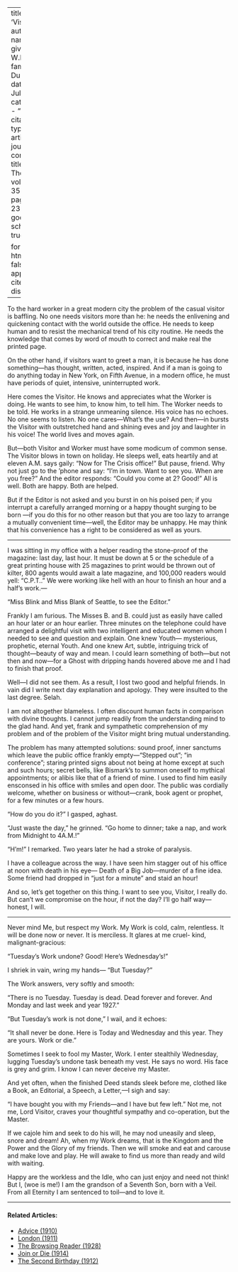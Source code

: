 
---
title: 'Visitors'
author:
  - name:
      given: W.E.B.
      family: Du Bois
date: Jul. 1928
categories: 
  - ""
citation: 
  type: article-journal
  container-title: The Crisis
  volume: 35
  issue: 7
  page: 239-240
google-scholar: true

format:
  html:
    toc: false
    appendix-cite-as: display
---



To the hard worker in a great modern city the problem of the casual
visitor is baffling. No one needs visitors more than he: he needs the
enlivening and quickening contact with the world outside the office. He
needs to keep human and to resist the mechanical trend of his city
routine. He needs the knowledge that comes by word of mouth to correct
and make real the printed page.

On the other hand, if visitors want to greet a man, it is because he has
done something---has thought, written, acted, inspired. And if a man is
going to do anything today in New York, on Fifth Avenue, in a modern
office, he must have periods of quiet, intensive, uninterrupted work.

Here comes the Visitor. He knows and appreciates what the Worker is
doing. He wants to see him, to know him, to tell him. The Worker needs
to be told. He works in a strange unmeaning silence. His voice has no
echoes. No one seems to listen. No one cares---What's the use? And
then---in bursts the Visitor with outstretched hand and shining eves and
joy and laughter in his voice! The world lives and moves again.

But---both Visitor and Worker must have some modicum of common sense.
The Visitor blows in town on holiday. He sleeps well, eats heartily and
at eleven&nbsp;A.M. says gaily: "Now for <span class="crisis-title">The Crisis</span> office!"
But pause, friend. Why not just go to the &rsquo;phone and say: "I'm in town.
Want to see you. When are you free?" And the editor responds: "Could you
come at 2? Good!" All is well. Both are happy. Both are helped.

But if the Editor is not asked and you burst in on his poised pen; if
you interrupt a carefully arranged morning or a happy thought surging to
be born ---if you do this for no other reason but that you are too lazy
to arrange a mutually convenient time---well, the Editor may be unhappy.
He may think that his convenience has a right
to be considered as well as yours.

<hr/>

I was sitting in my office with a helper reading the stone-proof of the
magazine: last day, last hour. It must be down at 5 or the schedule of a
great printing house with 25 magazines to print would be thrown out of
kilter, 800 agents would await a late magazine, and 100,000 readers
would yell: "C.P.T.." We were working like hell with an hour to finish
an hour and a half's work.---

"Miss Blink and Miss Blank of Seattle, to see the Editor."

Frankly I am furious. The Misses B. and B. could just as easily have
called an hour later or an hour earlier. Three minutes on the telephone
could have arranged a delightful visit with two intelligent and educated
women whom I needed to see and question and explain. One knew Youth---
mysterious, prophetic, eternal Youth. And one knew Art, subtle,
intriguing trick of thought---beauty of way and mean. I could learn
something of both---but not then and now---for a Ghost with dripping
hands hovered above me and I had to finish that proof.

Well---I did not see them. As a result, I lost two good and helpful
friends. In vain did I write next day explanation and apology. They were
insulted to the last degree. Selah.

I am not altogether blameless. I often discount human facts in
comparison with divine thoughts. I cannot jump readily from the
understanding mind to the glad hand. And yet, frank and sympathetic
comprehension of my problem and of the problem of the Visitor might
bring mutual understanding.

The problem has many attempted solutions: sound proof, inner sanctums
which leave the public office frankly empty---"Stepped out"; "in
conference"; staring printed signs about not being at home except at
such and such hours; secret bells, like Bismark's to summon oneself to
mythical appointments; or alibis like that of a friend of mine. I used
to find him easily ensconsed in his office with smiles and open door.
The public was cordially welcome, whether on business or without---crank, book agent or prophet, for a few minutes or a few hours.

"How do you do it?" I gasped, aghast.

"Just waste the day," he grinned. "Go home to dinner; take a nap,
and work from Midnight to 4A.M.!"

"H'm!" I remarked. Two years later he had a stroke of paralysis.

I have a colleague across the way. I have seen him stagger out of his
office at noon with death in his eye--- Death of a Big Job---murder of a
fine idea. Some friend had dropped in "just for a minute" and staid an
hour!

And so, let's get together on this thing. I want to see you, Visitor, I
really do. But can't we compromise on the hour, if not the day? I'll go
half way---honest, I will.

<hr/>

Never mind Me, but respect my Work. My Work is cold, calm, relentless.
It will be done now or never. It is merciless. It glares at me cruel-
kind, malignant-gracious:

"Tuesday's Work undone? Good! Here's Wednesday's!"

I shriek in vain, wring my hands--- "But Tuesday?"

The Work answers, very softly and smooth:

"There is no Tuesday. Tuesday is dead. Dead forever and forever. And
Monday and last week and year 1927." 

"But Tuesday's work is not done,"
I wail, and it echoes:

"It shall never be done. Here is Today and Wednesday and this year. They
are yours. Work or die." 

Sometimes I seek to fool my Master, Work. I
enter stealthily Wednesday, lugging Tuesday's undone task beneath my
vest. He says no word. His face is grey and grim. I know I can never
deceive my Master.

And yet often, when the finished Deed stands sleek before me, clothed
like a Book, an Editorial, a Speech, a Letter,---I sigh and say:

"I have bought you with my Friends---and I have but few left." Not me,
not me, Lord Visitor, craves your thoughtful sympathy and co-operation,
but the Master.

If we cajole him and seek to do his will, he may nod uneasily and sleep,
snore and dream! Ah, when my
Work dreams, that is the Kingdom and the Power and the Glory of my
friends. Then we will smoke and eat and carouse and make love and play.
He will awake to find us more than ready and wild with waiting.

Happy are the workless and the Idle, who can just enjoy and need not
think! But I, (woe is me!) I am the grandson of a Seventh Son, born with
a Veil. From all Eternity I am sentenced to toil---and to love it.

<!-- Similar articles start here -->
<div  class="clear-wrap"></div>
<hr>
#### Related Articles:

* [Advice (1910)](/Volumes/01/02/advice.html)
* [London (1911)](/Volumes/02/04/london.html)
* [The Browsing Reader (1928)](/Volumes/35/05/browsing_reader.html)
* [Join or Die (1914)](/Volumes/07/03/fightordie.html)
* [The Second Birthday (1912)](/Volumes/05/01/second_birthday.html)

<!-- Similar articles end here -->